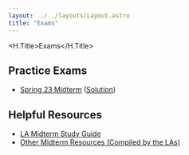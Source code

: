 ```yaml
---
layout: ../../layouts/Layout.astro
title: "Exams"
---
```



<H.Title>Exams</H.Title>
<br/>

<Exams />

## Practice Exams
- [Spring 23 Midterm](/misc/s23midterm.pdf) ([Solution](/misc/s23midtermsol.pdf))

## Helpful Resources
- [LA Midterm Study Guide](/midterm-helper)
- [Other Midterm Resources (Compiled by the LAs)](https://drive.google.com/drive/u/0/folders/1Mwj-XPblxJ8RESDOv5EJvbzTAOZIxfB-)
